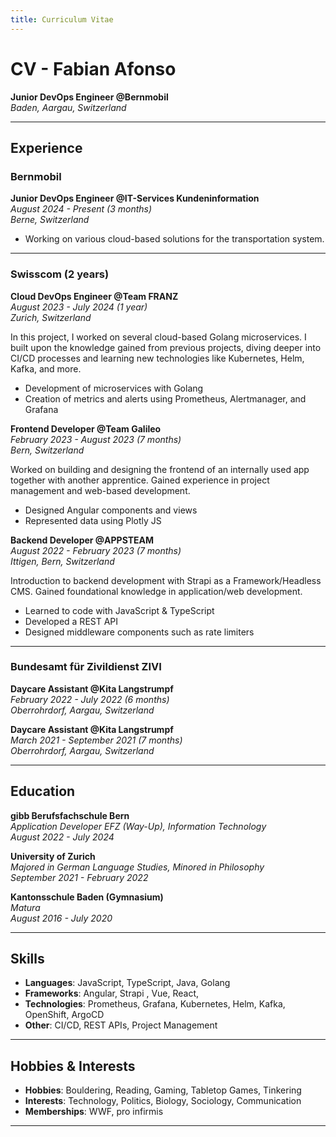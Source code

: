 ```yaml
---
title: Curriculum Vitae
---
```



# CV - Fabian Afonso

**Junior DevOps Engineer @Bernmobil**  
*Baden, Aargau, Switzerland*  

---

## Experience

### Bernmobil
**Junior DevOps Engineer @IT-Services Kundeninformation**  
*August 2024 - Present (3 months)*  
*Berne, Switzerland*

- Working on various cloud-based solutions for the transportation system.

---

### Swisscom (2 years)

**Cloud DevOps Engineer @Team FRANZ**  
*August 2023 - July 2024 (1 year)*  
*Zurich, Switzerland*

In this project, I worked on several cloud-based Golang microservices. I built upon the knowledge gained from previous projects, diving deeper into CI/CD processes and learning new technologies like Kubernetes, Helm, Kafka, and more.  
- Development of microservices with Golang
- Creation of metrics and alerts using Prometheus, Alertmanager, and Grafana

**Frontend Developer @Team Galileo**  
*February 2023 - August 2023 (7 months)*  
*Bern, Switzerland*

Worked on building and designing the frontend of an internally used app together with another apprentice. Gained experience in project management and web-based development.  
- Designed Angular components and views
- Represented data using Plotly JS

**Backend Developer @APPSTEAM**  
*August 2022 - February 2023 (7 months)*  
*Ittigen, Bern, Switzerland*

Introduction to backend development with Strapi as a Framework/Headless CMS. Gained foundational knowledge in application/web development.  
- Learned to code with JavaScript & TypeScript
- Developed a REST API
- Designed middleware components such as rate limiters

---

### Bundesamt für Zivildienst ZIVI
**Daycare Assistant @Kita Langstrumpf**  
*February 2022 - July 2022 (6 months)*  
*Oberrohrdorf, Aargau, Switzerland*  

**Daycare Assistant @Kita Langstrumpf**  
*March 2021 - September 2021 (7 months)*  
*Oberrohrdorf, Aargau, Switzerland*

---

## Education

**gibb Berufsfachschule Bern**  
*Application Developer EFZ (Way-Up), Information Technology*  
*August 2022 - July 2024*

**University of Zurich**  
*Majored in German Language Studies, Minored in Philosophy*  
*September 2021 - February 2022*

**Kantonsschule Baden (Gymnasium)**  
*Matura*  
*August 2016 - July 2020*

---

## Skills

- **Languages**: JavaScript, TypeScript, Java, Golang 
- **Frameworks**: Angular, Strapi , Vue, React, 
- **Technologies**: Prometheus, Grafana, Kubernetes, Helm, Kafka, OpenShift, ArgoCD
- **Other**: CI/CD, REST APIs, Project Management

---

## Hobbies & Interests

- **Hobbies**: Bouldering, Reading, Gaming, Tabletop Games, Tinkering
- **Interests**: Technology, Politics, Biology, Sociology, Communication  
- **Memberships**: WWF, pro infirmis

---
